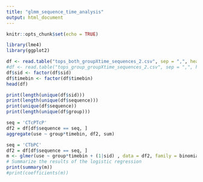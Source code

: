 ```yaml
---
title: "glmm_sequence_time_analysis"
output: html_document
---
```


```r
knitr::opts_chunk$set(echo = TRUE)
```
```r
library(lme4)
library(ggplot2)
```

```r
df <- read.table("tops_both_groupXtime_sequences_2.csv", sep = ",", header = TRUE)
#df <- read.table("tops_group_groupXtime_sequences_2.csv", sep = ",", header = TRUE)
df$sid <- factor(df$sid)
df$timebin <- factor(df$timebin)
head(df)

```

```r
print(length(unique(df$sid)))
print(length(unique(df$sequence)))
print(unique(df$sequence))
print(length(unique(df$group)))
```
```r
seq = 'CTcPTcP'
df2 = df[df$sequence == seq, ]
aggregate(use ~ group*timebin, df2, sum)
```

```r
seq = 'CTbPC'
df2 = df[df$sequence == seq, ]
m <- glmer(use ~ group*timebin + (1|sid) , data = df2, family = binomial, control=glmerControl(optimizer='bobyqa'))
# Summarize the results of the logistic regression
print(summary(m))
#print(coefficients(m))
```


